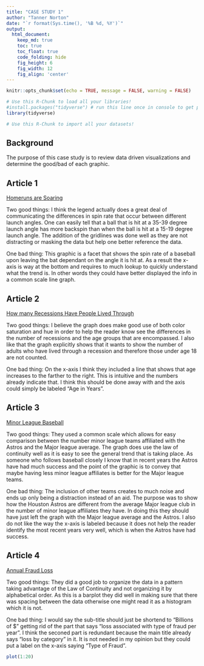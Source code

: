---
title: "CASE STUDY 1"
author: "Tanner Norton"
date: "`r format(Sys.time(), '%B %d, %Y')`"
output:
  html_document:  
    keep_md: true
    toc: true
    toc_float: true
    code_folding: hide
    fig_height: 6
    fig_width: 12
    fig_align: 'center'
---

```{r include=FALSE}
knitr::opts_chunk$set(echo = TRUE, message = FALSE, warning = FALSE)
```

```{r load_libraries, include=FALSE}
# Use this R-Chunk to load all your libraries!
#install.packages("tidyverse") # run this line once in console to get package
library(tidyverse)

```

```{r load_data, include=FALSE}
# Use this R-Chunk to import all your datasets!

```

## Background
The purpose of this case study is to review data driven visualizations and determine the good/bad of each graphic. 

## Article 1
[Homeruns are Soaring](https://fivethirtyeight.com/features/home-runs-are-soaring-could-declining-backspin-be-a-factor/)

Two good things: I think the legend actually does a great deal of communicating the differences in spin rate that occur between different launch angles. One can easily tell that a ball that is hit at a 35-39 degree launch angle has more backspin than when the ball is hit at a 15-19 degree launch angle. The addition of the gridlines was done well as they are not distracting or masking the data but help one better reference the data. 

One bad thing: This graphic is a facet that shows the spin rate of a baseball upon leaving the bat dependant on the angle it is hit at. As a result the x-axis is way at the bottom and requires to much lookup to quickly understand what the trend is. In other words they could have better displayed the info in a common scale line graph. 

## Article 2
[How many Recessions Have People Lived Through](
https://www.washingtonpost.com/resizer/5XMeVt6D4DjmqJYFfukIkYOuVF8=/1484x0/arc-anglerfish-washpost-prod-washpost.s3.amazonaws.com/public/3X3Q42OKRFEDBBLNT5BVUDTS3I.png)

Two good things: I believe the graph does make good use of both color saturation and hue in order to help the reader know see the differences in the number of recessions and the age groups that are encompassed. I also like that the graph explicitly shows that it wants to show the number of adults who have lived through a recession and therefore those under age 18 are not counted. 

One bad thing: On the x-axis I think they included a line that shows that age increases to the farther to the right. This is intuitive and the numbers already indicate that. I think this should be done away with and the axis could simply be labeled "Age in Years".


## Article 3
[Minor League Baseball](https://fivethirtyeight.com/features/do-we-even-need-minor-league-baseball/)

Two good things:  They used a common scale which allows for easy comparison between the number minor league teams affiliated with the Astros and the Major league average. The graph does use the law of continuity well as it is easy to see the general trend that is taking place. As someone who follows baseball closely I know that in recent years the Astros have had much success and the point of the graphic is to convey that maybe having less minor league affiliates is better for the Major league teams. 

One bad thing: The inclusion of other teams creates to much noise and ends up only being a distraction instead of an aid. The purpose was to show how the Houston Astros are different from the average Major league club in the number of minor league affiliates they have. In doing this they should have just left the graph with the Major league average and the Astros. I also do not like the way the x-axis is labeled because it does not help the reader identify the most recent years very well, which is when the Astros have had success.  


## Article 4
[Annual Fraud Loss](https://priceonomics.com/what-kind-of-online-fraud-is-growing-the-fastest/)

Two good things: They did a good job to organize the data in a pattern taking advantage of the Law of Continuity and not organizing it by alphabetical order. As this is a barplot they did well in making sure that there was spacing between the data otherwise one might read it as a histogram which it is not. 

One bad thing: I would say the sub-title should just be shortend to "Billions of $" getting rid of the part that says "loss associated with type of fraud per year".  I think the seconed part is redundant because the main title already says "loss by category" in it. It is not needed in my opinion but they could put a label on the x-axis saying "Type of Fraud". 

```{r}
plot(1:20)

```








